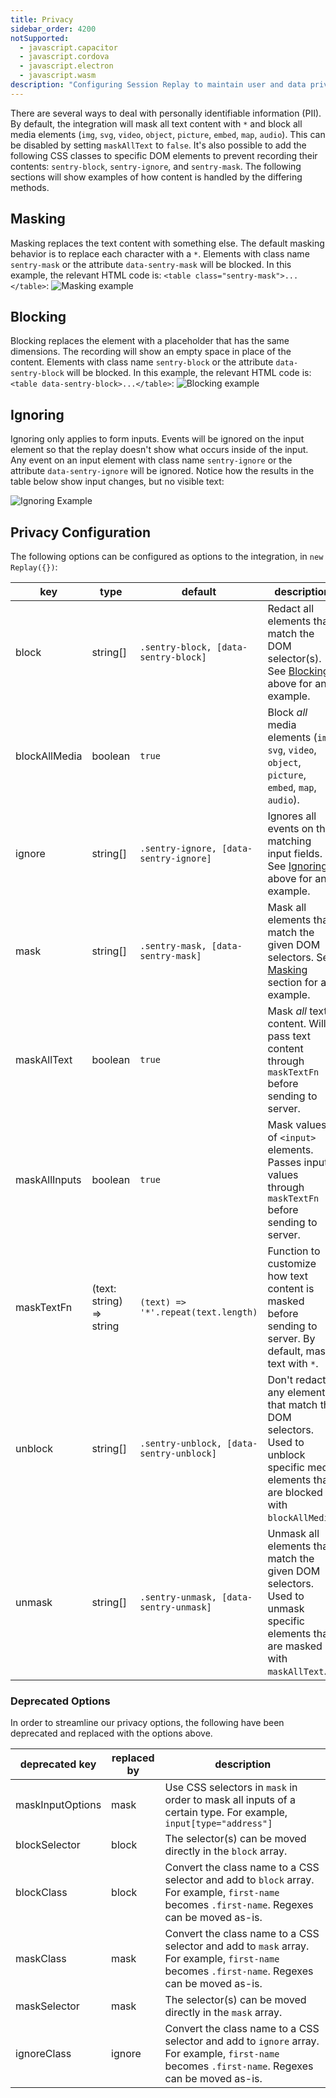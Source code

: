 ```yaml
---
title: Privacy
sidebar_order: 4200
notSupported:
  - javascript.capacitor
  - javascript.cordova
  - javascript.electron
  - javascript.wasm
description: "Configuring Session Replay to maintain user and data privacy."
---
```


<Include name="beta-note-session-replay.mdx" />

There are several ways to deal with personally identifiable information (PII). By default, the integration will mask all text content with `*` and block all media elements (`img`, `svg`, `video`, `object`, `picture`, `embed`, `map`, `audio`). This can be disabled by setting `maskAllText` to `false`. It's also possible to add the following CSS classes to specific DOM elements to prevent recording their contents: `sentry-block`, `sentry-ignore`, and `sentry-mask`. The following sections will show examples of how content is handled by the differing methods.

## Masking

Masking replaces the text content with something else. The default masking behavior is to replace each character with a `*`. Elements with class name `sentry-mask` or the attribute `data-sentry-mask` will be blocked. In this example, the relevant HTML code is: `<table class="sentry-mask">...</table>`:
![Masking example](./session-replay-masking.png)

## Blocking

Blocking replaces the element with a placeholder that has the same dimensions. The recording will show an empty space in place of the content. Elements with class name `sentry-block` or the attribute `data-sentry-block` will be blocked. In this example, the relevant HTML code is: `<table data-sentry-block>...</table>`:
![Blocking example](./session-replay-blocking.png)

## Ignoring

Ignoring only applies to form inputs. Events will be ignored on the input element so that the replay doesn't show what occurs inside of the input. Any event on an input element with class name `sentry-ignore` or the attribute `data-sentry-ignore` will be ignored. Notice how the results in the table below show input changes, but no visible text:

![Ignoring Example](./session-replay-ignore-input.gif)

## Privacy Configuration

The following options can be configured as options to the integration, in `new Replay({})`:

| key              | type                     | default                                 | description                                                                                                                                                                                         |
| ---------------- | ------------------------ | -----------------------------------     | --------------------------------------------------------------------------------------------------------------------------------------------------------------------------------------------------- |
| block            | string[]                 | `.sentry-block, [data-sentry-block]`    | Redact all elements that match the DOM selector(s). See [Blocking](#blocking) above for an example.                                                                                                 |
| blockAllMedia    | boolean                  | `true`                                  | Block _all_ media elements (`img`, `svg`, `video`, `object`, `picture`, `embed`, `map`, `audio`).                                                                                                   |
| ignore           | string[]                 | `.sentry-ignore, [data-sentry-ignore]`  | Ignores all events on the matching input fields. See [Ignoring](#ignoring) above for an example.                                                                                                    |
| mask             | string[]                 | `.sentry-mask, [data-sentry-mask]`      | Mask all elements that match the given DOM selectors. See [Masking](#masking) section for an example.                                                                                               |
| maskAllText      | boolean                  | `true`                                  | Mask _all_ text content. Will pass text content through `maskTextFn` before sending to server.                                                                                                      |
| maskAllInputs    | boolean                  | `true`                                  | Mask values of `<input>` elements. Passes input values through `maskTextFn` before sending to server.                                                                                               |
| maskTextFn       | (text: string) => string | `(text) => '*'.repeat(text.length)`     | Function to customize how text content is masked before sending to server. By default, masks text with `*`.                                                                                         |
| unblock          | string[]                 | `.sentry-unblock, [data-sentry-unblock]`| Don't redact any elements that match the DOM selectors. Used to unblock specific media elements that are blocked with `blockAllMedia`.                                                     |
| unmask           | string[]                 | `.sentry-unmask, [data-sentry-unmask]`  | Unmask all elements that match the given DOM selectors. Used to unmask specific elements that are masked with `maskAllText`.                                                                |

### Deprecated Options
In order to streamline our privacy options, the following have been deprecated and replaced with the options above.

| deprecated key   | replaced by | description                                                                                                                                      |
| ---------------- | ----------- | ------------------------------------------------------------------------------------------------------------------------------------------------ |
| maskInputOptions | mask        | Use CSS selectors in `mask` in order to mask all inputs of a certain type. For example, `input[type="address"]`                                  |
| blockSelector    | block       | The selector(s) can be moved directly in the `block` array.                                                                                      |
| blockClass       | block       | Convert the class name to a CSS selector and add to `block` array. For example, `first-name` becomes `.first-name`. Regexes can be moved as-is.  |
| maskClass        | mask        | Convert the class name to a CSS selector and add to `mask` array. For example, `first-name` becomes `.first-name`. Regexes can be moved as-is.   |
| maskSelector     | mask        | The selector(s) can be moved directly in the `mask` array.                                                                                       |
| ignoreClass      | ignore      | Convert the class name to a CSS selector and add to `ignore` array. For example, `first-name` becomes `.first-name`. Regexes can be moved as-is. |

